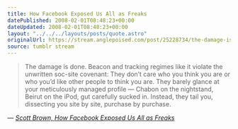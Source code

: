 ```yaml
---
title: How Facebook Exposed Us All as Freaks
datePublished: 2008-02-01T08:48:23+00:00
dateUpdated: 2008-02-01T08:48:23+00:00
layout: "../../../layouts/posts/quote.astro"
originalUrl: https://stream.anglepoised.com/post/25228734/the-damage-is-done-beacon-and-tracking-regimes
source: tumblr stream
---
```


> The damage is done. Beacon and tracking regimes like it violate the unwritten soc-site covenant: They don&rsquo;t care who you think you are or who you&rsquo;d like other people to think you are. They barely glance at your meticulously managed profile — Chabon on the nightstand, Beirut on the iPod, gut carefully sucked in. Instead, they tail you, dissecting you site by site, purchase by purchase.

— <cite>[Scott Brown, _How Facebook Exposed Us All as Freaks_](https://www.wired.com/2008/01/pl-brown-21/)</cite>

